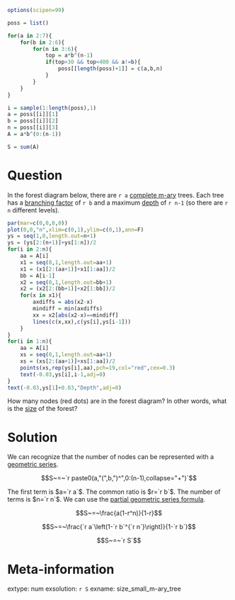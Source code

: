 ```r
options(scipen=99)

poss = list()

for(a in 2:7){
    for(b in 2:6){
        for(n in 3:6){
            top = a*b^(n-1)
            if(top>30 && top<400 && a!=b){
                poss[[length(poss)+1]] = c(a,b,n)
            }
        }
    }
}

i = sample(1:length(poss),1)
a = poss[[i]][1]
b = poss[[i]][2]
n = poss[[i]][3]
A = a*b^(0:(n-1))

S = sum(A)

```

Question
========

In the forest diagram below, there are `r a` [complete m-ary](https://en.wikipedia.org/wiki/M-ary_tree) trees. Each tree has a [branching factor](https://en.wikipedia.org/wiki/Branching_factor) of `r b` and a maximum [depth](https://en.wikipedia.org/wiki/Tree_(abstract_data_type)#Terminology) of `r n-1` (so there are `r n` different levels).

```r
par(mar=c(0,0,0,0))
plot(0,0,"n",xlim=c(0,1),ylim=c(0,1),ann=F)
ys = seq(1,0,length.out=n+1)
ys = (ys[2:(n+1)]+ys[1:n])/2
for(i in 2:n){
    aa = A[i]
    x1 = seq(0,1,length.out=aa+1)
    x1 = (x1[2:(aa+1)]+x1[1:aa])/2
    bb = A[i-1]
    x2 = seq(0,1,length.out=bb+1)
    x2 = (x2[2:(bb+1)]+x2[1:bb])/2
    for(x in x1){
        axdiffs = abs(x2-x)
        mindiff = min(axdiffs)
        xx = x2[abs(x2-x)==mindiff]
        lines(c(x,xx),c(ys[i],ys[i-1]))
    }
}
for(i in 1:n){
    aa = A[i]
    xs = seq(0,1,length.out=aa+1)
    xs = (xs[2:(aa+1)]+xs[1:aa])/2
    points(xs,rep(ys[i],aa),pch=19,col="red",cex=0.3)
    text(-0.03,ys[i],i-1,adj=0)
}
text(-0.03,ys[1]+0.03,"Depth",adj=0)
```

How many nodes (red dots) are in the forest diagram? In other words, what is the [size](https://en.wikipedia.org/wiki/Tree_(abstract_data_type)#Terminology) of the forest?


Solution
========

We can recognize that the number of nodes can be represented with a [geometric series](https://en.wikipedia.org/wiki/Geometric_series).

$$S~=~`r paste0(a,"(",b,")^",0:(n-1),collapse="+")`$$

The first term is $a=`r a`$. The common ratio is $r=`r b`$. The number of terms is $n=`r n`$. We can use the [partial geometric series formula](https://chadworley.github.io/a2/u17/slides_sum_geometric/sum_geometric.pdf).

$$S~=~\frac{a(1-r^n)}{1-r}$$


$$S~=~\frac{`r a`\left(1-`r b`^{`r n`}\right)}{1-`r b`}$$

$$S~=~`r S`$$


Meta-information
============
extype: num
exsolution: `r S`
exname: size_small_m-ary_tree